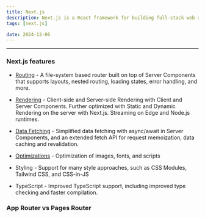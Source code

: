 ```yaml
---
title: Next.js
description: Next.js is a React framework for building full-stack web applications.
tags: [next.js]

date: 2024-12-06
---
```


---

### Next.js features

- [Routing](/docs/next/routing) - A file-system based router built on top of Server Components that supports layouts, nested routing, loading states, error handling, and more.

- [Rendering](/docs/next/rendering) - Client-side and Server-side Rendering with Client and Server Components. Further optimized with Static and Dynamic Rendering on the server with Next.js. Streaming on Edge and Node.js runtimes.

- [Data Fetching](/docs/next/fetching) - Simplified data fetching with async/await in Server Components, and an extended fetch API for request memoization, data caching and revalidation.

- [Optimizations](/docs/next/optimizations) - Optimization of images, fonts, and scripts

- Styling - Support for many style approaches, such as CSS Modules, Tailwind CSS, and CSS-in-JS

- TypeScript - Improved TypeScript support, including improved type checking and faster compilation.

### App Router vs Pages Router
